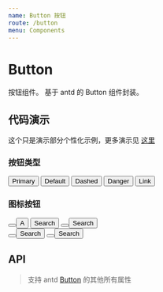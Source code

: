 ```yaml
---
name: Button 按钮
route: /button
menu: Components
---
```


# Button

按钮组件。
基于 antd 的 Button 组件封装。

## 代码演示

这个只是演示部分个性化示例，更多演示见 [这里](https://ant.design/components/button-cn/)

### 按钮类型

<Playground>
    <Button type="primary">Primary</Button>
    <Button>Default</Button>
    <Button type="dashed">Dashed</Button>
    <Button type="danger">Danger</Button>
    <Button type="link">Link</Button>
</Playground>

### 图标按钮

<Playground>
    <Button type="primary" shape="circle" icon="search" />
    <Button type="primary" shape="circle">
      A
    </Button>
    <Button type="primary" icon="search">
      Search
    </Button>
    <Button shape="circle" icon="search" />
    <Button icon="search">Search</Button>
    <br />
    <Button shape="circle" icon="search" />
    <Button icon="search">Search</Button>
    <Button type="dashed" shape="circle" icon="search" />
    <Button type="dashed" icon="search">
      Search
    </Button>
</Playground>

## API

> 支持 antd [Button](https://ant.design/components/button-cn/#API) 的其他所有属性

<Props of={BtButton_} />